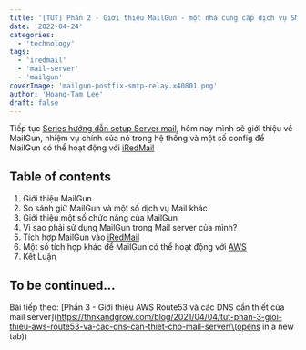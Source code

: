 ```yaml
---
title: '[TUT] Phần 2 - Giới thiệu MailGun - một nhà cung cấp dịch vụ SMTP miễn phí'
date: '2022-04-24'
categories:
  - 'technology'
tags:
  - 'iredmail'
  - 'mail-server'
  - 'mailgun'
coverImage: 'mailgun-postfix-smtp-relay.x40801.png'
author: 'Hoang-Tam Lee'
draft: false
---
```


Tiếp tục [Series hướng dẫn setup Server mail](https://thnkandgrow.com/blog/2021/04/04/tut-series-huong-dan-setup-server-mail/), hôm nay mình sẽ giới thiệu về MailGun, nhiệm vụ chính của nó trong hệ thống và một số config để MailGun có thể hoạt động với [iRedMail](https://thnkandgrow.com/blog/2021/04/04/tut-phan-1-giio-thieu-va-huong-dan-cai-dat-server-mail-voi-iredmail/)

## Table of contents

1. Giới thiệu MailGun
2. So sánh giữ MailGun và một số dịch vụ Mail khác
3. Giới thiệu một số chức năng của MailGun
4. Vì sao phải sử dụng MailGun trong Mail server của mình?
5. Tích hợp MailGun vào [iRedMail](https://thnkandgrow.com/blog/tag/iredmail/)
6. Một số tích hợp khác để MailGun có thể hoạt động với [AWS](https://thnkandgrow.com/blog/tag/aws/)
7. Kết Luận

## To be continued...

Bài tiếp theo: [Phần 3 - Giới thiệu AWS Route53 và các DNS cần thiết của mail server](https://thnkandgrow.com/blog/2021/04/04/tut-phan-3-gioi-thieu-aws-route53-va-cac-dns-can-thiet-cho-mail-server/\(opens in a new tab\))
